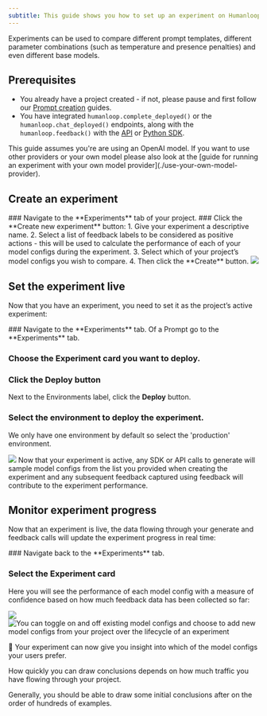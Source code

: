 ```yaml
---
subtitle: This guide shows you how to set up an experiment on Humanloop to systematically find the best-performing model configuration for your project based on your end-users’ feedback.
---
```


Experiments can be used to compare different prompt templates, different parameter combinations (such as temperature and presence penalties) and even different base models.

## Prerequisites

- You already have a project created - if not, please pause and first follow our [Prompt creation](./create-a-prompt-in-the-ui) guides.
- You have integrated `humanloop.complete_deployed()` or the `humanloop.chat_deployed()` endpoints, along with the `humanloop.feedback()` with the [API](https://www.postman.com/humanloop/workspace/humanloop) or [Python SDK](./generate-and-log-with-the-sdk).

<Info>
  This guide assumes you're are using an OpenAI model. If you want to use other
  providers or your own model please also look at the [guide for running an
  experiment with your own model provider](./use-your-own-model-provider).
</Info>

## Create an experiment

<Steps>
  ### Navigate to the **Experiments** tab of your project. ### Click the
  **Create new experiment** button: 1. Give your experiment a descriptive name.
  2. Select a list of feedback labels to be considered as positive actions -
  this will be used to calculate the performance of each of your model configs
  during the experiment. 3. Select which of your project’s model configs you
  wish to compare. 4. Then click the **Create** button.
  <img src="../../../assets/images/061f673-image.png" />
</Steps>

## Set the experiment live

Now that you have an experiment, you need to set it as the project’s active experiment:

<Steps>
### Navigate to the **Experiments** tab.
  Of a Prompt go to the **Experiments** tab.

### Choose the **Experiment** card you want to deploy.

### Click the **Deploy** button

Next to the Environments label, click the **Deploy** button.

### Select the environment to deploy the experiment.

We only have one environment by default so select the 'production' environment.

  <img src="../../../assets/images/ee1619d-image.png" />
</Steps>

<Check>
  Now that your experiment is active, any SDK or API calls to generate will
  sample model configs from the list you provided when creating the experiment
  and any subsequent feedback captured using feedback will contribute to the
  experiment performance.
</Check>

## Monitor experiment progress

Now that an experiment is live, the data flowing through your generate and feedback calls will update the experiment progress in real time:

<Steps>
  ### Navigate back to the **Experiments** tab.

### Select the **Experiment** card

</Steps>

Here you will see the performance of each model config with a measure of confidence based on how much feedback data has been collected so far:

<img src="../../../assets/images/ee1619d-image.png" />
<img
  src="../../../assets/images/experiment-detail.png"
  alt="You can toggle on and off existing model configs and choose to add new model configs from your project over the lifecycle of an experiment"
/>

🎉 Your experiment can now give you insight into which of the model configs your users prefer.

<Tip>
How quickly you can draw conclusions depends on how much traffic you have flowing through your project.

Generally, you should be able to draw some initial conclusions after on the order of hundreds of examples.

</Tip>

